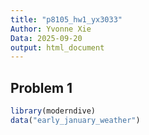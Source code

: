 ```yaml
---
title: "p8105_hw1_yx3033"
Author: Yvonne Xie
Data: 2025-09-20
output: html_document
---
```


## Problem 1
```r
library(moderndive)
data("early_january_weather")
```


